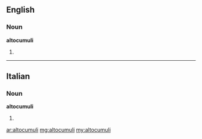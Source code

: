 ==English==

===Noun===
'''altocumuli'''

# {{plural of|altocumulus}}

----

==Italian==

===Noun===
'''altocumuli''' {{m}}

# {{plural of|[[altocumulo]]|lang=it}}

[[ar:altocumuli]]
[[mg:altocumuli]]
[[my:altocumuli]]